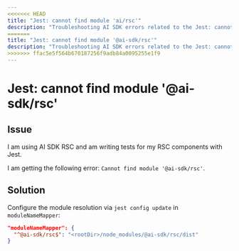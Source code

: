 ```yaml
---
<<<<<<< HEAD
title: "Jest: cannot find module 'ai/rsc'"
description: "Troubleshooting AI SDK errors related to the Jest: cannot find module 'ai/rsc' error"
=======
title: "Jest: cannot find module '@ai-sdk/rsc'"
description: "Troubleshooting AI SDK errors related to the Jest: cannot find module '@ai-sdk/rsc' error"
>>>>>>> ffac5e5f564b670187256f9adb84a0095255e1f9
---
```


# Jest: cannot find module '@ai-sdk/rsc'

## Issue

I am using AI SDK RSC and am writing tests for my RSC components with Jest.

I am getting the following error: `Cannot find module '@ai-sdk/rsc'`.

## Solution

Configure the module resolution via `jest config update` in `moduleNameMapper`:

```json filename="jest.config.js"
"moduleNameMapper": {
  "^@ai-sdk/rsc$": "<rootDir>/node_modules/@ai-sdk/rsc/dist"
}
```
